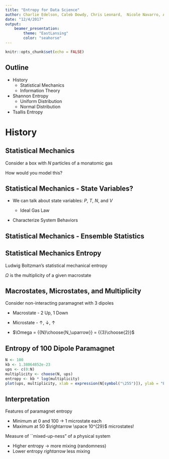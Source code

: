```yaml
---
title: "Entropy for Data Science"
author: Charlie Edelson, Caleb Dowdy, Chris Leonard,  Nicole Navarro, Aaron Niskin, Lance Price
date: "12/4/2017"
output:
    beamer_presentation: 
        theme: "EastLansing"
        color: "seahorse"
---
```


```r
knitr::opts_chunk$set(echo = FALSE)
```

## Outline
* History
    - Statistical Mechanics
    - Information Theory
* Shannon Entropy
    - Uniform Distribution
    - Normal Distribution
* Tsallis Entropy

# History

## Statistical Mechanics
Consider a box with $N$ particles of a monatomic gas

\begin{figure}
        \centering
        \includegraphics[width=0.5\textwidth]{images/particles.png}
\end{figure}

How would you model this?

## Statistical Mechanics - State Variables?

* We can talk about state variables: $P$, $T$, $N$, and $V$ \pause 

    - Ideal Gas Law

\begin{equation}
    PV = nRT    
\end{equation} \pause

* Characterize System Behaviors

## Statistical Mechanics - Ensemble Statistics
\begin{columns}
    \begin{column}{0.4\textwidth}
       \begin{figure}
                \includegraphics[width=0.5\textwidth]{images/newton-particles.png}
        \end{figure}
    \end{column}
    \begin{column}{0.6\textwidth}
        Assume each particle obeys Newton's Law
        \begin{itemize}
            \item{ $v_{0}$ and $x_0$ determines system}
            \item{Impractical for large $N$}
        \end{itemize}
        \pause
        \vspace{0.2cm}
        James Maxwell's Kinetic Theory of Gases
        \begin{itemize}
            \item{Consider Ensamble Statistics}
        \end{itemize} \vspace{0.2cm}
        \begin{equation}
            PV = \frac{Nm\bar{v^2}}{3}
        \end{equation}
    \end{column}
\end{columns}

## Statistical Mechanics Entropy
\begin{center}
    Average Behaviour $\rightarrow$ Macroscopic Properties
\end{center}
\pause
Ludwig Boltzman's statistical mechanical entropy
\begin{equation}
    S = k_b\ln(\Omega)
\end{equation}

$\Omega$ is the multiplicity of a given macrostate

## Macrostates, Microstates, and Multiplicity
Consider non-interacting paramagnet with 3 dipoles
\begin{figure}
        \centering
        \includegraphics[width=0.5\textwidth]{images/spins.png}
\end{figure} \pause

\vspace{-.2cm}

* Macrostate -  2 Up, 1 Down \pause

* Microstate - $\uparrow$, $\downarrow$, $\uparrow$ \pause

* $\Omega = {{N}\choose{N_\uparrow}} = {{3}\choose{2}}$

## Entropy of 100 Dipole Paramagnet

```r
N <- 100
kb <- 1.38064852e-23
ups <- c(0:N)
multiplicity <- choose(N, ups)
entropy <- kb * log(multiplicity)
plot(ups, multiplicity, xlab = expression(N[symbol("\255")]), ylab = "Entropy")
```

## Interpretation
Features of paramagnet entropy

* Minimum at 0 and 100 $\rightarrow$ 1 microstate each
* Maximum at 50 $\rightarrow \space 10^{29}$ microstates! \pause

Measure of ``mixed-up-ness" of a physical system

* Higher entropy $\rightarrow$ more mixing (randomness)
* Lower entropy $rightarrow$ less mixing
